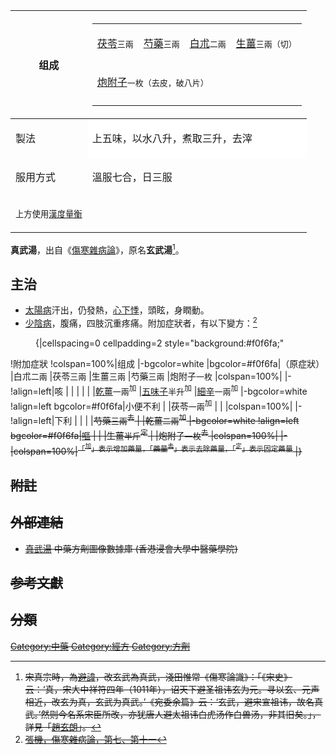 {{medical}}

{| border="1" cellpadding="4" cellspacing="0" align="right" style="margin: 0 0 1em 1em; background: #f0f6fa; border: 1px #aaaaaa solid; border-collapse: collapse; "
|- 
! 组成
|
{|style="background: #f0f6fa;"
|-
|[[茯苓|茯苓]]<span style="font-size:small;">三兩</span>
|[[芍藥|芍藥]]<span style="font-size:small;">三兩</span>
|[[白朮|白朮]]<span style="font-size:small;">二兩</span>
|[[生薑|生薑]]<span style="font-size:small;">三兩（切）</span>
|-
|colspan=3|[[附子|炮附子]]<span style="font-size:small;">一枚（去皮，破八片）</span>
|-
|}
|- 
! 製法
| style="background:white;" | 上五味，以水八升，煮取三升，去滓
|-
! 服用方式
| 溫服七合，日三服
|- 
|colspan=100%|<sup>上方使用[[度量衡|漢度量衡]]</sup>
|}

'''真武湯'''，出自《[[傷寒雜病論|傷寒雜病論]]》，原名'''玄武湯'''<ref group="註">宋真宗時，為[[避諱|避諱]]，改玄武為真武，淺田惟常《傷寒論識》：「《宋史》云：‘真，宋大中祥符四年（1011年），诏天下避圣祖讳玄为元。寻以玄、元声相近，改玄为真，玄武为真武。’《宛委余篇》云：‘玄武，避宋宣祖讳，故名真武。’然则今名系宋臣所改，亦犹唐人避太祖讳白虎汤作白兽汤，非其旧矣。」，詳見「[[趙玄朗|趙玄朗]]」。</ref>。


==主治==
*[[太陽病|太陽病]]汗出，仍發熱，[[心悸|心下悸]]，頭眩，身瞤動。
*[[少陰病|少陰病]]，腹痛，四肢沉重疼痛。附加症狀者，有以下變方：<ref>[[s:傷寒雜病論|張機，傷寒雜病論，第七、第十一]]</ref>

:{|cellspacing=0 cellpadding=2 style="background:#f0f6fa;"
!附加症狀
!colspan=100%|组成
|-bgcolor=white
|bgcolor=#f0f6fa|（原症狀）
|白朮<span style="font-size:small;">二兩</span>
|茯苓<span style="font-size:small;">三兩</span>
|生薑<span style="font-size:small;">三兩</span>
|芍藥<span style="font-size:small;">三兩</span>
|炮附子<span style="font-size:small;">一枚</span>
|colspan=100%|
|-
!align=left|咳
|
|
|
|
|
|[[乾薑|乾薑]]<span style="font-size:small;">一兩</span><sup>加</sup>
|[[五味子|五味子]]<span style="font-size:small;">半升</span><sup>加</sup>
|[[細辛|細辛]]<span style="font-size:small;">一兩</span><sup>加</sup>
|-bgcolor=white
!align=left bgcolor=#f0f6fa|小便不利
|
|茯苓<span style="font-size:small;">一兩</span><sup>加</sup>
|
|
|colspan=100%|
|-
!align=left|下利
|
|
|
|<s>芍藥<span style="font-size:small;">三兩</span><sup>去</sup>
|
|乾薑<span style="font-size:small;">二兩</span><sup>加</sup>
|-bgcolor=white
!align=left bgcolor=#f0f6fa|[[wikt:嘔|嘔]]
|
|
|生薑<span style="font-size:small;">半斤</span><sup>定</sup>
|
|<s>炮附子<span style="font-size:small;">一枚</span><sup>去</sup>
|colspan=100%|
|-
|colspan=100%|<sup>「<sup>加</sup>」表示增加藥量，「<s>藥量<sup>去</sup></s>」表示去除藥量，「<sup>定</sup>」表示固定藥量</sup>
|}

==附註==
<div class=references-small>
{{notefoot}}
</div>

== 外部連結 ==
* [https://sys02.lib.hkbu.edu.hk/cmfid/details.asp?lang=cht&id=F00160	真武湯] 中藥方劑圖像數據庫 (香港浸會大學中醫藥學院) {{zh}}{{en}}

==参考文獻==
{{reflist}}

{{袪濕劑}}
{{经方}}


==分類==
[[Category:中藥|Category:中藥]]
[[Category:經方|Category:經方]]
[[Category:方劑|Category:方劑]]